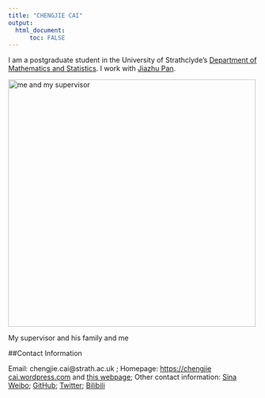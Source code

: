 ```yaml
---
title: "CHENGJIE CAI"
output: 
  html_document:
      toc: FALSE
---
```



I am a postgraduate student in the University of Strathclyde's
[Department of Mathematics and Statistics](https://www.strath.ac.uk/science/mathematicsstatistics/).
I work with [Jiazhu Pan](https://www.strath.ac.uk/staff/panjiazhudr/).


<img src="image/0W6A9121.jpg" alt="me and my supervisor" height="500" width="500"/>

My supervisor and his family and me

##Contact Information

Email: chengjie.cai@strath.ac.uk ; Homepage: [https://chengjie cai.wordpress.com](https://chengjiecai.wordpress.com) and [this webpage](https://mojianxiaocai.github.io/mywebpage/);
Other contact information:
[Sina Weibo](http://weibo.com/chengjiecai); 
[GitHub](https://github.com/mojianxiaocai);
[Twitter](https://twitter.com/mojianxiaobai);
[Bilibili](https://space.bilibili.com/2263637)

